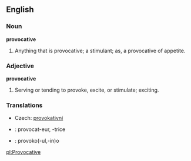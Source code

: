 ==English==

===Noun===

'''provocative'''

#Anything that is provocative; a stimulant; as, a provocative of appetite.

===Adjective===

'''provocative'''

#Serving or tending to provoke, excite, or stimulate; exciting.

===Translations===

*Czech: [[provokativní]]
* {{fr}} : provocat-eur, -trice
* {{io}} : provoko(-ul,-in)o

[[pl:Provocative]]